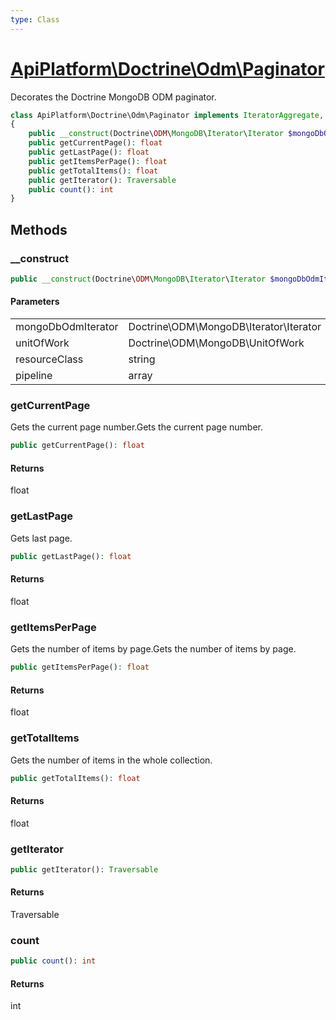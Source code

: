 ```yaml
---
type: Class
---
```


# [ApiPlatform\Doctrine\Odm\Paginator](/docs/vmain/reference/Doctrine/Odm/Paginator)

Decorates the Doctrine MongoDB ODM paginator.


```php
class ApiPlatform\Doctrine\Odm\Paginator implements IteratorAggregate, `<a href="/docs/vmain/reference/State/Pagination/PaginatorInterface">ApiPlatform\State\Pagination\PaginatorInterface</a>`, Traversable, Countable, `<a href="/docs/vmain/reference/State/Pagination/PartialPaginatorInterface">ApiPlatform\State\Pagination\PartialPaginatorInterface</a>`
{
    public __construct(Doctrine\ODM\MongoDB\Iterator\Iterator $mongoDbOdmIterator, Doctrine\ODM\MongoDB\UnitOfWork $unitOfWork, string $resourceClass, array $pipeline)
    public getCurrentPage(): float
    public getLastPage(): float
    public getItemsPerPage(): float
    public getTotalItems(): float
    public getIterator(): Traversable
    public count(): int
}
```
## Methods

### __construct



```php
public __construct(Doctrine\ODM\MongoDB\Iterator\Iterator $mongoDbOdmIterator, Doctrine\ODM\MongoDB\UnitOfWork $unitOfWork, string $resourceClass, array $pipeline)
```

#### Parameters

<table><tbody>
<tr><td>mongoDbOdmIterator</td><td>Doctrine\ODM\MongoDB\Iterator\Iterator</td><td></td></tr><tr><td>unitOfWork</td><td>Doctrine\ODM\MongoDB\UnitOfWork</td><td></td></tr><tr><td>resourceClass</td><td>string</td><td></td></tr><tr><td>pipeline</td><td>array</td><td></td></tr>
</tbody>
</table>

### getCurrentPage

Gets the current page number.Gets the current page number.

```php
public getCurrentPage(): float
```

#### Returns

float

### getLastPage

Gets last page.

```php
public getLastPage(): float
```

#### Returns

float

### getItemsPerPage

Gets the number of items by page.Gets the number of items by page.

```php
public getItemsPerPage(): float
```

#### Returns

float

### getTotalItems

Gets the number of items in the whole collection.

```php
public getTotalItems(): float
```

#### Returns

float

### getIterator



```php
public getIterator(): Traversable
```

#### Returns

Traversable

### count



```php
public count(): int
```

#### Returns

int

